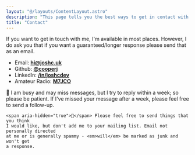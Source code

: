 ```yaml
---
layout: "@/layouts/ContentLayout.astro"
description: "This page tells you the best ways to get in contact with me!"
title: "Contact"
---
```



If you want to get in touch with me, I'm available in most places. However, I do ask you that if you want a guaranteed/longer response please send that as an email.

- Email: **[hi@joshc.uk](mailto:hi@joshc.uk)**
- Github: **[@cooperj](https://www.github.com/cooperj)**
- LinkedIn: **[/in/joshcdev](https://www.linkedin.com/in/joshcdev/)**
- Amateur Radio: **[M7JCO](https://www.qrz.com/db/m7jco)**

<InfoBox>
    <span aria-hidden="true">🤯</span> I am busy and may miss messages, but I try to
    reply within a week; so please be patient. If I've missed your message after a
    week, please feel free to send a follow-up.

    <span aria-hidden="true">🥫</span> Please feel free to send things that you think
    I would like, but don't add me to your mailing list. Email not personally directed
    at me or is generally spammy - <em>will</em> be marked as junk and won't get
    a response.

</InfoBox>
